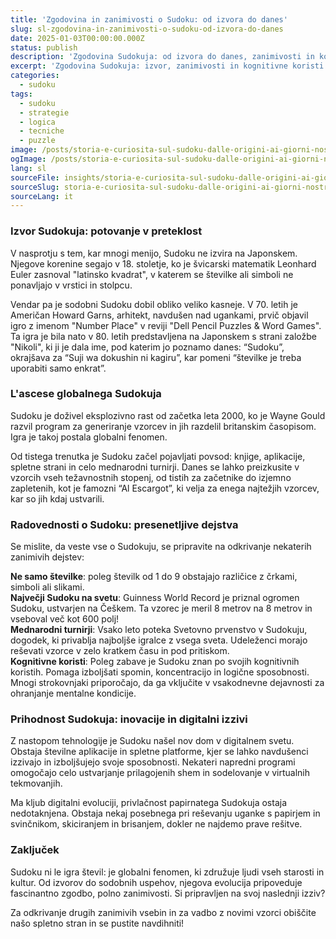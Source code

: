 ```yaml
---
title: 'Zgodovina in zanimivosti o Sudoku: od izvora do danes'
slug: sl-zgodovina-in-zanimivosti-o-sudoku-od-izvora-do-danes
date: 2025-01-03T00:00:00.000Z
status: publish
description: 'Zgodovina Sudokuja: od izvora do danes, zanimivosti in kognitivne koristi. Digitalna evolucija in mednarodni turnirji.'
excerpt: 'Zgodovina Sudokuja: izvor, zanimivosti in kognitivne koristi.'
categories:
  - sudoku
tags:
  - sudoku
  - strategie
  - logica
  - tecniche
  - puzzle
image: /posts/storia-e-curiosita-sul-sudoku-dalle-origini-ai-giorni-nostri/card.webp
ogImage: /posts/storia-e-curiosita-sul-sudoku-dalle-origini-ai-giorni-nostri/og.webp
lang: sl
sourceFile: insights/storia-e-curiosita-sul-sudoku-dalle-origini-ai-giorni-nostri.mdx
sourceSlug: storia-e-curiosita-sul-sudoku-dalle-origini-ai-giorni-nostri
sourceLang: it
---
```



<BreakoutImage src="/posts/storia-e-curiosita-sul-sudoku-dalle-origini-ai-giorni-nostri/cover.webp" alt="Illustrazione storica del Sudoku e quadrati latini" />










### Izvor Sudokuja: potovanje v preteklost

V nasprotju s tem, kar mnogi menijo, Sudoku ne izvira na Japonskem. Njegove korenine segajo v 18. stoletje, ko je švicarski matematik Leonhard Euler zasnoval "latinsko kvadrat", v katerem se številke ali simboli ne ponavljajo v vrstici in stolpcu.



Vendar pa je sodobni Sudoku dobil obliko veliko kasneje. V 70. letih je Američan Howard Garns, arhitekt, navdušen nad ugankami, prvič objavil igro z imenom "Number Place" v reviji "Dell Pencil Puzzles & Word Games". Ta igra je bila nato v 80. letih predstavljena na Japonskem s strani založbe "Nikoli", ki ji je dala ime, pod katerim jo poznamo danes: “Sudoku”, okrajšava za “Suji wa dokushin ni kagiru”, kar pomeni “številke je treba uporabiti samo enkrat”.









### L'ascese globalnega Sudokuja

Sudoku je doživel eksplozivno rast od začetka leta 2000, ko je Wayne Gould razvil program za generiranje vzorcev in jih razdelil britanskim časopisom. Igra je takoj postala globalni fenomen.



Od tistega trenutka je Sudoku začel pojavljati povsod: knjige, aplikacije, spletne strani in celo mednarodni turnirji. Danes se lahko preizkusite v vzorcih vseh težavnostnih stopenj, od tistih za začetnike do izjemno zapletenih, kot je famozni “Al Escargot”, ki velja za enega najtežjih vzorcev, kar so jih kdaj ustvarili.









### Radovednosti o Sudoku: presenetljive dejstva

Se mislite, da veste vse o Sudokuju, se pripravite na odkrivanje nekaterih zanimivih dejstev:





**Ne samo številke**: poleg številk od 1 do 9 obstajajo različice z črkami, simboli ali slikami.  
**Največji Sudoku na svetu**: Guinness World Record je priznal ogromen Sudoku, ustvarjen na Češkem. Ta vzorec je meril 8 metrov na 8 metrov in vseboval več kot 600 polj!  
**Mednarodni turnirji**: Vsako leto poteka Svetovno prvenstvo v Sudokuju, dogodek, ki privablja najboljše igralce z vsega sveta. Udeleženci morajo reševati vzorce v zelo kratkem času in pod pritiskom.  
**Kognitivne koristi**: Poleg zabave je Sudoku znan po svojih kognitivnih koristih. Pomaga izboljšati spomin, koncentracijo in logične sposobnosti. Mnogi strokovnjaki priporočajo, da ga vključite v vsakodnevne dejavnosti za ohranjanje mentalne kondicije.







### Prihodnost Sudokuja: inovacije in digitalni izzivi

Z nastopom tehnologije je Sudoku našel nov dom v digitalnem svetu. Obstaja številne aplikacije in spletne platforme, kjer se lahko navdušenci izzivajo in izboljšujejo svoje sposobnosti. Nekateri napredni programi omogočajo celo ustvarjanje prilagojenih shem in sodelovanje v virtualnih tekmovanjih.



Ma kljub digitalni evoluciji, privlačnost papirnatega Sudokuja ostaja nedotaknjena. Obstaja nekaj posebnega pri reševanju uganke s papirjem in svinčnikom, skiciranjem in brisanjem, dokler ne najdemo prave rešitve.









### Zaključek

Sudoku ni le igra števil: je globalni fenomen, ki združuje ljudi vseh starosti in kultur. Od izvorov do sodobnih uspehov, njegova evolucija pripoveduje fascinantno zgodbo, polno zanimivosti. Si pripravljen na svoj naslednji izziv?



Za odkrivanje drugih zanimivih vsebin in za vadbo z novimi vzorci obiščite našo spletno stran in se pustite navdihniti!